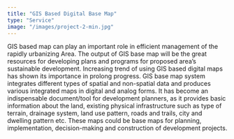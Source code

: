 ```yaml
---
title: "GIS Based Digital Base Map"
type: "Service"
image: "/images/project-2-min.jpg"
---
```


GIS based map can play an important role in efficient management of the rapidly urbanizing Area. The output of GIS base map will be the great resources for developing plans and programs for proposed area’s sustainable development. Increasing trend of using GIS based digital maps has shown its importance in prolong progress. GIS base map system integrates different types of spatial and non-spatial data and produces various integrated maps in digital and analog forms. It has become an indispensable document/tool for development planners, as it provides basic information about the land, existing physical infrastructure such as type of terrain, drainage system, land use pattern, roads and trails, city and dwelling pattern etc. These maps could be base maps for planning, implementation, decision-making and construction of development projects.